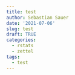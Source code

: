 ```yaml
---
title: test
author: Sebastian Sauer
date: '2021-07-06'
slug: test
draft: TRUE
categories:
  - rstats
  - zettel
tags:
  - test
---
```

